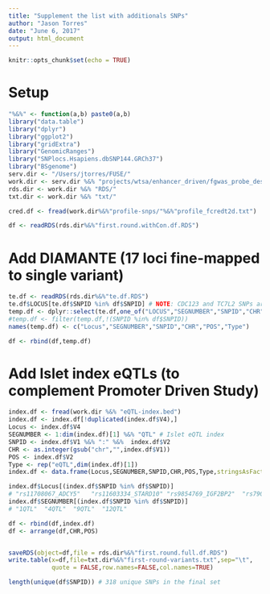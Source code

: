 ```yaml
---
title: "Supplement the list with additionals SNPs"
author: "Jason Torres"
date: "June 6, 2017"
output: html_document
---
```


```r
knitr::opts_chunk$set(echo = TRUE)
```

# Setup 

```r
"%&%" <- function(a,b) paste0(a,b) 
library("data.table")
library("dplyr")
library("ggplot2")
library("gridExtra")
library("GenomicRanges")
library("SNPlocs.Hsapiens.dbSNP144.GRCh37")
library("BSgenome")
serv.dir <- "/Users/jtorres/FUSE/"
work.dir <- serv.dir %&% "projects/wtsa/enhancer_driven/fgwas_probe_design/first_round/"
rds.dir <- work.dir %&% "RDS/"
txt.dir <- work.dir %&% "txt/"

cred.df <- fread(work.dir%&%"profile-snps/"%&%"profile_fcredt2d.txt")

df <- readRDS(rds.dir%&%"first.round.withCon.df.RDS")


```


# Add DIAMANTE (17 loci fine-mapped to single variant)

```r

te.df <- readRDS(rds.dir%&%"te.df.RDS")
te.df$LOCUS[te.df$SNPID %in% df$SNPID] # NOTE: CDC123 and TC7L2 SNPs are already included 
temp.df <- dplyr::select(te.df,one_of("LOCUS","SEGNUMBER","SNPID","CHR","POS","STUDY"))
#temp.df <- filter(temp.df,!(SNPID %in% df$SNPID))
names(temp.df) <- c("Locus","SEGNUMBER","SNPID","CHR","POS","Type")

df <- rbind(df,temp.df)

```


# Add Islet index eQTLs (to complement Promoter Driven Study)


```r

index.df <- fread(work.dir %&% "eQTL-index.bed")
index.df <- index.df[!duplicated(index.df$V4),]
Locus <- index.df$V4
SEGNUMBER <- 1:dim(index.df)[1] %&% "QTL" # Islet eQTL index 
SNPID <- index.df$V1 %&% ":" %&%  index.df$V2
CHR <- as.integer(gsub("chr","",index.df$V1))
POS <- index.df$V2
Type <- rep("eQTL",dim(index.df)[1])
index.df <- data.frame(Locus,SEGNUMBER,SNPID,CHR,POS,Type,stringsAsFactors = FALSE)

index.df$Locus[(index.df$SNPID %in% df$SNPID)]
# "rs11708067_ADCY5"   "rs11603334_STARD10" "rs9854769_IGF2BP2"  "rs7903146_TCF7L2"
index.df$SEGNUMBER[(index.df$SNPID %in% df$SNPID)]
# "1QTL"  "4QTL"  "9QTL"  "12QTL"

df <- rbind(df,index.df)
df <- arrange(df,CHR,POS)


saveRDS(object=df,file = rds.dir%&%"first.round.full.df.RDS")
write.table(x=df,file=txt.dir%&%"first-round-variants.txt",sep="\t",
            quote = FALSE,row.names=FALSE,col.names=TRUE)

length(unique(df$SNPID)) # 318 unique SNPs in the final set 

```





